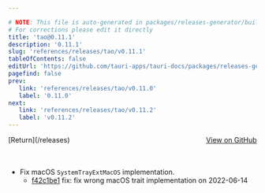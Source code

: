 ```yaml
---

# NOTE: This file is auto-generated in packages/releases-generator/build.ts
# For corrections please edit it directly
title: 'tao@0.11.1'
description: '0.11.1'
slug: 'references/releases/tao/v0.11.1'
tableOfContents: false
editUrl: 'https://github.com/tauri-apps/tauri-docs/packages/releases-generator/build.ts'
pagefind: false
prev:
   link: 'references/releases/tao/v0.11.0'
   label: '0.11.0'
next:
   link: 'references/releases/tao/v0.11.2'
   label: 'v0.11.2'
---
```


			

<ReleaseSidebar slug="references/releases/tao"  packageName="tao" />

<div style="margin-bottom:3rem; display: flex; justify-content: space-between; align-items: center"><span>[Return](/releases)</span><span><a href="https://github.com/tauri-apps/tao/releases/tag/tao-v0.11.1">View on GitHub</a></span></div>

- Fix macOS `SystemTrayExtMacOS` implementation.
  - [f42c1be1](https://github.com/tauri-apps/tao/commit/f42c1be13ce949a3ca47c9126c2c1e914dee179a) fix: fix wrong macOS trait implementation on 2022-06-14

